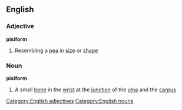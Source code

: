 ==English==
===Adjective===
'''pisiform'''
#Resembling a [[pea]] in [[size]] or [[shape]]
===Noun===
'''pisiform'''
#A small [[bone]] in the [[wrist]] at the [[junction]] of the [[ulna]] and the [[carpus]]
[[Category:English adjectives]]
[[Category:English nouns]]